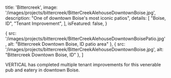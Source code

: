 
  title: 'Bittercreek',
  image: '/images/projects/bittercreek/BitterCreekAlehouseDowntownBoise.jpg',
  description: "One of downtown Boise's most iconic patios",
  details: [
    "Boise, ID",
    "Tenant Improvement",
  ],
  isFeatured: false,
}

  {
    src: '/images/projects/bittercreek/BitterCreekAlehouseDowntownBoisePatio.jpg',
    alt: "Bittercreek Downtown Boise, ID patio area"
  },
  {
    src: '/images/projects/bittercreek/BitterCreekAlehouseDowntownBoise.jpg',
    alt: "Bittercreek Downtown Boise, ID"
  },
]



VERTICAL has completed multiple tenant improvements for this venerable pub and eatery in downtown Boise.

<Slider slides={slides}/>